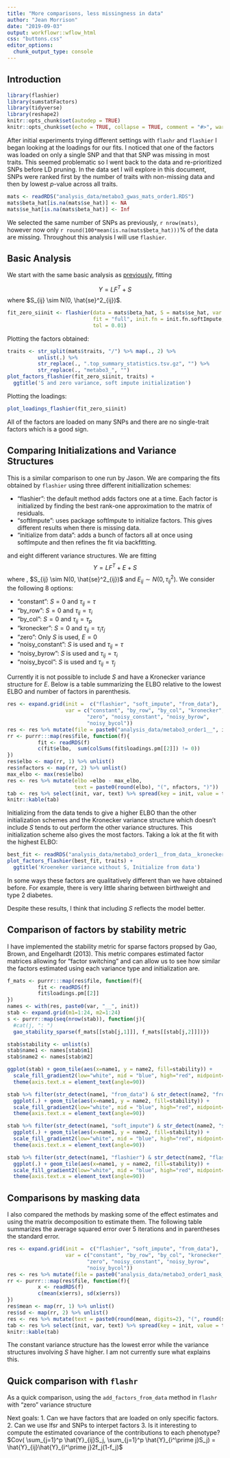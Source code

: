 ```yaml
---
title: "More comparisons, less missingness in data"
author: "Jean Morrison"
date: "2019-09-03"
output: workflowr::wflow_html
css: "buttons.css"
editor_options:
  chunk_output_type: console
---
```


## Introduction

```r
library(flashier)
library(sumstatFactors)
library(tidyverse)
library(reshape2)
knitr::opts_chunk$set(autodep = TRUE)
knitr::opts_chunk$set(echo = TRUE, collapse = TRUE, comment = "#>", warning = FALSE)
```
<script src="code/hide_output.js"></script>

After initial experiments trying different settings with `flashr` and `flashier` I began looking at the loadings for our fits. I noticed that one of the factors was loaded on only a single SNP and that that SNP was missing in most traits. This seemed problematic so I went back to the data and re-prioritized SNPs before LD pruning. In the data set I will explore in this document, SNPs were ranked first by the number of traits with non-missing data and then by lowest $p$-value across all traits. 

```r
mats <- readRDS("analysis_data/metabo3_gwas_mats_order1.RDS")
mats$beta_hat[is.na(mats$se_hat)] <- NA
mats$se_hat[is.na(mats$beta_hat)] <- Inf
```

We selected the same number of SNPs as previously, `r nrow(mats)`, however now only `r round(100*mean(is.na(mats$beta_hat)))`% of the data are missing. Throughout this analysis I will use `flashier`.

## Basic Analysis

We start with the same basic analysis as [previously](metabo_flash_experiments.html), fitting

$$
Y = LF^T + S
$$
where $S_{ij} \sim N(0, \hat{se}^2_{ij})$. 

```r
fit_zero_siinit <- flashier(data = mats$beta_hat, S = mats$se_hat, var.type = NULL, 
                            fit = "full", init.fn = init.fn.softImpute, 
                            tol = 0.01)
```

Plotting the factors obtained:

```r
traits <- str_split(mats$traits, "/") %>% map(., 2) %>% 
          unlist(.) %>%
          str_replace(., ".top_summary_statistics.tsv.gz", "") %>%
          str_replace(., "metabo3_", "")
plot_factors_flashier(fit_zero_siinit, traits) + 
  ggtitle('S and zero variance, soft impute initialization')
```

Plotting the loadings:

```r
plot_loadings_flashier(fit_zero_siinit)
```


All of the factors are loaded on many SNPs and there are no single-trait factors which is a good sign. 

## Comparing Initializations and Variance Structures

This is a similar comparison to one run by Jason. We are comparing the fits obtained by `flashier` using three different initiallization schemes:

+ "flashier": the default method adds factors one at a time. Each factor is initialized by finding the best rank-one approximation to the matrix of residuals.
+ "softImpute": uses package softImpute to initialize factors. This gives different results when there is missing data.
+ "initialize from data": adds a bunch of factors all at once using softImpute and then refines the fit via backfitting.

and eight different variance structures. We are fitting 
$$
Y = LF^T + E + S
$$
where , $S_{ij} \sim N(0, \hat{se}^2_{ij})$ and $E_{ij} \sim N(0, \tau_{ij}^2)$. We consider the following 8 options:


+ "constant": $S = 0$ and $\tau_{ij} = \tau$
+ "by_row": $S = 0$ and $\tau_{ij} = \tau_i$
+ "by_col": $S = 0$ and $\tau_{ij} = \tau_p$
+ "kronecker": $S = 0$ and $\tau_{ij} = \tau_i \tau_j$
+ "zero": Only $S$ is used, $E = 0$
+ "noisy_constant": $S$ is used and $\tau_{ij} = \tau$
+ "noisy_byrow": $S$ is used and $\tau_{ij} = \tau_i$
+ "noisy_bycol": $S$ is used and $\tau_{ij} = \tau_j$

Currently it is not possible to include $S$ and have a Kronecker variance structure for $E$.
Below is a table summarizing the ELBO relative to the lowest ELBO and number of factors in parenthesis.

```r
res <- expand.grid(init =  c("flashier", "soft_impute", "from_data"), 
                   var = c("constant", "by_row", "by_col", "kronecker",
                          "zero", "noisy_constant", "noisy_byrow",
                          "noisy_bycol"))
res <- res %>% mutate(file = paste0("analysis_data/metabo3_order1__", init, "__", var, ".RDS"))
rr <- purrr:::map(res$file, function(f){
          fit <- readRDS(f)
          c(fit$elbo,  sum(colSums(fit$loadings.pm[[2]]) != 0))
})
res$elbo <- map(rr, 1) %>% unlist()
res$nfactors <- map(rr, 2) %>% unlist()
max_elbo <- max(res$elbo)
res <- res %>% mutate(elbo =elbo - max_elbo,
                      text = paste0(round(elbo), "(", nfactors, ")"))
tab <- res %>% select(init, var, text) %>% spread(key = init, value = text)
knitr::kable(tab)
```


Initializing from the data tends to give a higher ELBO than the other initialization schemes and the Kronecker variance structure which doesn't include $S$ tends to out perform the other variance structures. This initialization scheme also gives the most factors. Taking a lok at the fit with the highest ELBO:

```r
best_fit <- readRDS("analysis_data/metabo3_order1__from_data__kronecker.RDS")
plot_factors_flashier(best_fit, traits) + 
  ggtitle('Kroeneker variance without S, Initialize from data')
```

In some ways these factors are qualitatively different than we have obtained before. For example, there is very little sharing between birthweight and type 2 diabetes. 

Despite these results, I think that including $S$ reflects the model better. 

## Comparison of factors by stability metric

I have implemented the stability metric for sparse factors propsed by Gao, Brown, and Engelhardt (2013). This metric compares estimated factor matrices allowing for "factor switching" and can allow us to see how similar the factors estimated using each variance type and initialization are. 

```r
f_mats <- purrr:::map(res$file, function(f){
          fit <- readRDS(f)
          fit$loadings.pm[[2]]
})
names <- with(res, paste0(var, "__", init))
stab <- expand.grid(m1=1:24, m2=1:24)
s <- purrr::map(seq(nrow(stab)), function(j){
  #cat(j, ": ")
  gao_stability_sparse(f_mats[[stab[j,1]]], f_mats[[stab[j,2]]])})

stab$stability <- unlist(s)
stab$name1 <- names[stab$m1]
stab$name2 <- names[stab$m2]
```

```r
ggplot(stab) + geom_tile(aes(x=name1, y = name2, fill=stability)) + 
  scale_fill_gradient2(low="white", mid = "blue", high="red", midpoint=0.6) + 
  theme(axis.text.x = element_text(angle=90))
```

```r
stab %>% filter(str_detect(name1, "from_data") & str_detect(name2, "from_data")) %>%
  ggplot(.) + geom_tile(aes(x=name1, y = name2, fill=stability)) + 
  scale_fill_gradient2(low="white", mid = "blue", high="red", midpoint=0.6) + 
  theme(axis.text.x = element_text(angle=90))
```

```r
stab %>% filter(str_detect(name1, "soft_impute") & str_detect(name2, "soft_impute")) %>%
  ggplot(.) + geom_tile(aes(x=name1, y = name2, fill=stability)) + 
  scale_fill_gradient2(low="white", mid = "blue", high="red", midpoint=0.6) + 
  theme(axis.text.x = element_text(angle=90))
```


```r
stab %>% filter(str_detect(name1, "flashier") & str_detect(name2, "flashier")) %>%
  ggplot(.) + geom_tile(aes(x=name1, y = name2, fill=stability)) + 
  scale_fill_gradient2(low="white", mid = "blue", high="red", midpoint=0.6) + 
  theme(axis.text.x = element_text(angle=90))
```



## Comparisons by masking data

I also compared the methods by masking some of the effect estimates and using the matrix decomposition to estimate them. The following table summarizes the average squared error over 5 iterations and in parentheses the standard error. 

```r
res <- expand.grid(init =  c("flashier", "soft_impute", "from_data"), 
                   var = c("constant", "by_row", "by_col", "kronecker",
                          "zero", "noisy_constant", "noisy_byrow",
                          "noisy_bycol"))
res <- res %>% mutate(file = paste0("analysis_data/metabo3_order1_mask__", init, "__", var, ".RDS"))
rr <- purrr:::map(res$file, function(f){
          x <- readRDS(f)
          c(mean(x$errs), sd(x$errs))
})
res$mean <- map(rr, 1) %>% unlist()
res$sd <- map(rr, 2) %>% unlist()
res <- res %>% mutate(text = paste0(round(mean, digits=2), "(", round(sd, digits=2), ")"))
tab <- res %>% select(init, var, text) %>% spread(key = init, value = text)
knitr::kable(tab)
```

The constant variance structure has the lowest error while the variance structures involving $S$ have higher. I am not currently sure what explains this. 


## Quick comparison with `flashr`

As a quick comparison, using the `add_factors_from_data` method in `flashr` with "zero" variance structure


Next goals: 
1. Can we have factors that are loaded on only specific factors. 
2. Can we use lfsr and SNPs to interpet factors
3. Is it interesting to compute the estimated covariance of the contributions to each phenotype? $Cov( \sum_{j=1}^p \hat{Y}_{ij}S_j,  \sum_{j=1}^p \hat{Y}_{i^\prime j}S_j) = \hat{Y}_{ij}\hat{Y}_{i^\prime j}2f_j(1-f_j)$

